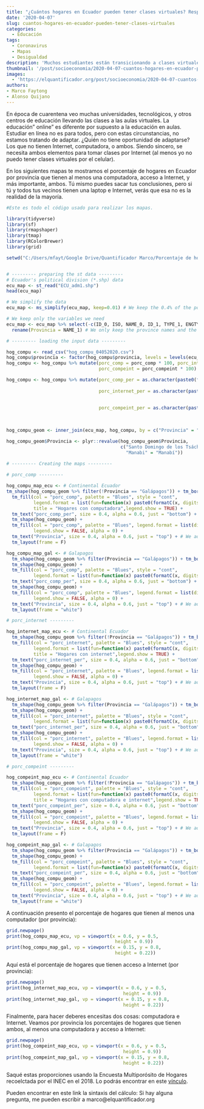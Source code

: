 ```yaml
---
title: "¿Cuántos hogares en Ecuador pueden tener clases virtuales? Respuesta corta: no muchos"
date: '2020-04-07'
slug: cuantos-hogares-en-ecuador-pueden-tener-clases-virtuales
categories:
  - Educación
tags:
  - Coronavirus
  - Mapas
  - Desigualdad
description: 'Muchos estudiantes están transicionando a clases virtuales, pero, todo el mundo tienen computadora en su casa? Hice un pequeño sondeo en mi Facebook, la mayoría de gente piensa que casi toda casa en Ecuador tiene computadora e Internet. Mira en nuestro mapa el porcentaje de hogares que tienen computadora, Internet,  o ambos en Ecuador por provincia.'
thumbnail: '/post/socioeconomia/2020-04-07-cuantos-hogares-en-ecuador-pueden-tener-clases-virtuales.jpg'
images: 
  - 'https://elquantificador.org/post/socioeconomia/2020-04-07-cuantos-hogares-en-ecuador-pueden-tener-clases-virtuales.jpg'
authors:
- Marco Faytong
- Alonso Quijano
---
```


En época de cuarentena veo muchas universidades, tecnológicos, y otros centros de educación llevando las clases a las aulas virtuales. La educación” online” es diferente por supuesto a la educación en aulas. Estudiar en línea no es para todos, pero con estas circunstancias, no estamos tratando de adaptar. ¿Quién no tiene oportunidad de adaptarse? Los que no tienen Internet, computadora, o ambos. Siendo sincero, se necesita ambos elementos para tomar clases por Internet (al menos yo no puedo tener clases virtuales por el celular).

En los siguientes mapas te mostramos el porcentaje de hogares en Ecuador por provincia que tienen al menos una computadora, acceso a Internet, y más importante, ambos. Tú mismo puedes sacar tus conclusiones, pero si tú y todos tus vecinos tienen una laptop e Internet, verás que esa no es la realidad de la mayoría.

```r

#Este es todo el código usado para realizar los mapas.

library(tidyverse)
library(sf)
library(rmapshaper)
library(tmap)
library(RColorBrewer)
library(grid)

setwd("C:/Users/mfayt/Google Drive/Quantificador Marco/Porcentaje de hogares con computadores e Internet/coronavirus_map_canton")


# --------- preparing the st data ---------
# Ecuador's political division (*.shp) data
ecu_map <- st_read("ECU_adm1.shp")
head(ecu_map)

# We simplify the data
ecu_map <- ms_simplify(ecu_map, keep=0.01) # We keep the 0.4% of the polygon

# We keep only the variables we need
ecu_map <- ecu_map %>% select(-c(ID_0, ISO, NAME_0, ID_1, TYPE_1, ENGTYPE_1, NL_NAME_1, VARNAME_1)) %>%
  rename(Provincia = NAME_1) # We only keep the province names and the geometry

# --------- loading the input data ---------

hog_compu <- read_csv("hog_compu_04052020.csv")
hog_compu$provincia <- factor(hog_compu$provincia, levels = levels(ecu_map$Provincia)) # Coverting provincia into factor
hog_compu <- hog_compu %>% mutate(porc_comp = porc_comp * 100, porc_internet = porc_internet * 100,
                                  porc_compeint = porc_compeint * 100)

hog_compu <- hog_compu %>% mutate(porc_comp_per = as.character(paste0(formatC(hog_compu$porc_comp,
                                                                              format = "f", digits = 0), " %")),
                                  porc_internet_per = as.character(paste0(formatC(hog_compu$porc_internet,
                                                                            format = "f", 
                                                                            digits = 0), " %")),
                                  porc_compeint_per = as.character(paste0(formatC(hog_compu$porc_compeint,
                                                                            format = "f", 
                                                                            digits = 0), " %")))

hog_compu_geom <- inner_join(ecu_map, hog_compu, by = c("Provincia" = "provincia"))

hog_compu_geom$Provincia <- plyr::revalue(hog_compu_geom$Provincia, 
                                          c("Santo Domingo de los Tsáchilas" = "Sto Dom Tsáchilas", 
                                            "Manabi" = "Manabí"))

# --------- Creating the maps ---------
  
# porc_comp ---------

hog_compu_map_ecu <- # Continental Ecuador
tm_shape(hog_compu_geom %>% filter(!Provincia == "Galápagos")) + tm_borders(col = "grey25", lwd = 1, alpha = 0.4) +
  tm_fill(col = "porc_comp", palette = "Blues", style = "cont",
          legend.format = list(fun=function(x) paste0(formatC(x, digits=0, format="f"), " %")), 
          title = "Hogares con computadora",legend.show = TRUE) +
  tm_text("porc_comp_per", size = 0.4, alpha = 0.6, just = "bottom") + # We add the number of cases
  tm_shape(hog_compu_geom) +
  tm_fill(col = "porc_comp", palette = "Blues", legend.format = list(digits = 0), 
          legend.show = FALSE, alpha = 0) + 
  tm_text("Provincia", size = 0.4, alpha = 0.6, just = "top") + # We add the pronvince names
  tm_layout(frame = F)

hog_compu_map_gal <- # Galapagos
  tm_shape(hog_compu_geom %>% filter(Provincia == "Galápagos")) + tm_borders(col = "grey25", lwd = 1, alpha = 0.4) +
  tm_shape(hog_compu_geom) +
  tm_fill(col = "porc_comp", palette = "Blues", style = "cont",
          legend.format = list(fun=function(x) paste0(formatC(x, digits=0, format="f"), " %")), legend.show = FALSE) +
  tm_text("porc_comp_per", size = 0.4, alpha = 0.6, just = "bottom") + # We add the number of cases
  tm_shape(hog_compu_geom) +
  tm_fill(col = "porc_comp", palette = "Blues", legend.format = list(digits = 0), 
          legend.show = FALSE, alpha = 0) + 
  tm_text("Provincia", size = 0.4, alpha = 0.6, just = "top") + # We add the pronvince names
  tm_layout(frame = "white")

# porc_internet ---------

hog_internet_map_ecu <- # Continental Ecuador
  tm_shape(hog_compu_geom %>% filter(!Provincia == "Galápagos")) + tm_borders(col = "grey25", lwd = 1, alpha = 0.4) +
  tm_fill(col = "porc_internet", palette = "Blues", style = "cont",
          legend.format = list(fun=function(x) paste0(formatC(x, digits=0, format="f"), " %")), 
          title = "Hogares con internet",legend.show = TRUE) +
  tm_text("porc_internet_per", size = 0.4, alpha = 0.6, just = "bottom") + # We add the number of cases
  tm_shape(hog_compu_geom) +
  tm_fill(col = "porc_internet", palette = "Blues", legend.format = list(digits = 0), 
          legend.show = FALSE, alpha = 0) + 
  tm_text("Provincia", size = 0.4, alpha = 0.6, just = "top") + # We add the pronvince names
  tm_layout(frame = F)

hog_internet_map_gal <- # Galapagos
  tm_shape(hog_compu_geom %>% filter(Provincia == "Galápagos")) + tm_borders(col = "grey25", lwd = 1, alpha = 0.4) +
  tm_shape(hog_compu_geom) +
  tm_fill(col = "porc_internet", palette = "Blues", style = "cont",
          legend.format = list(fun=function(x) paste0(formatC(x, digits=0, format="f"), " %")), legend.show = FALSE) +
  tm_text("porc_internet_per", size = 0.4, alpha = 0.6, just = "bottom") + # We add the number of cases
  tm_shape(hog_compu_geom) +
  tm_fill(col = "porc_internet", palette = "Blues", legend.format = list(digits = 0), 
          legend.show = FALSE, alpha = 0) + 
  tm_text("Provincia", size = 0.4, alpha = 0.6, just = "top") + # We add the pronvince names
  tm_layout(frame = "white")

# porc_compeint ---------

hog_compeint_map_ecu <- # Continental Ecuador
  tm_shape(hog_compu_geom %>% filter(!Provincia == "Galápagos")) + tm_borders(col = "grey25", lwd = 1, alpha = 0.4) +
  tm_fill(col = "porc_compeint", palette = "Blues", style = "cont",
          legend.format = list(fun=function(x) paste0(formatC(x, digits=0, format="f"), " %")), 
          title = "Hogares con computadora e internet",legend.show = TRUE) +
  tm_text("porc_compeint_per", size = 0.4, alpha = 0.6, just = "bottom") + # We add the number of cases
  tm_shape(hog_compu_geom) +
  tm_fill(col = "porc_compeint", palette = "Blues", legend.format = list(digits = 0), 
          legend.show = FALSE, alpha = 0) + 
  tm_text("Provincia", size = 0.4, alpha = 0.6, just = "top") + # We add the pronvince names
  tm_layout(frame = F)

hog_compeint_map_gal <- # Galapagos
  tm_shape(hog_compu_geom %>% filter(Provincia == "Galápagos")) + tm_borders(col = "grey25", lwd = 1, alpha = 0.4) +
  tm_shape(hog_compu_geom) +
  tm_fill(col = "porc_compeint", palette = "Blues", style = "cont",
          legend.format = list(fun=function(x) paste0(formatC(x, digits=0, format="f"), " %")), legend.show = FALSE) +
  tm_text("porc_compeint_per", size = 0.4, alpha = 0.6, just = "bottom") + # We add the number of cases
  tm_shape(hog_compu_geom) +
  tm_fill(col = "porc_compeint", palette = "Blues", legend.format = list(digits = 0), 
          legend.show = FALSE, alpha = 0) + 
  tm_text("Provincia", size = 0.4, alpha = 0.6, just = "top") + # We add the pronvince names
  tm_layout(frame = "white")
```

A continuación presento el porcentaje de hogares que tienen al menos una computador (por provincia):
```r
grid.newpage()
print(hog_compu_map_ecu, vp = viewport(x = 0.6, y = 0.5,
                                        height = 0.9))
print(hog_compu_map_gal, vp = viewport(x = 0.15, y = 0.8,
                                        height = 0.22))
```

Aquí está el porcentaje de hogares que tienen acceso a Internet (por provincia):
```r
grid.newpage()
print(hog_internet_map_ecu, vp = viewport(x = 0.6, y = 0.5,
                                           height = 0.9))
print(hog_internet_map_gal, vp = viewport(x = 0.15, y = 0.8,
                                           height = 0.22))
```

Finalmente, para hacer deberes encesitas dos cosas: computadora e Internet. Veamos por provincia los porcentajes de hogares que tienen ambos, al menos una computadora y acceso a Internet:

```r
grid.newpage()
print(hog_compeint_map_ecu, vp = viewport(x = 0.6, y = 0.5,
                                           height = 0.9))
print(hog_compeint_map_gal, vp = viewport(x = 0.15, y = 0.8,
                                           height = 0.22))
```

Saqué estas proporciones usando la Encuesta Multiporósito de Hogares recoelctada por el INEC en el 2018. Lo podrás encontrar en este [vínculo](https://www.ecuadorencifras.gob.ec/encuesta-nacional-multiproposito-de-hogares/).

Pueden encontrar en este link la sintaxis del cálculo: 
Si hay alguna pregunta, me pueden escribir a marco@elquantificador.org